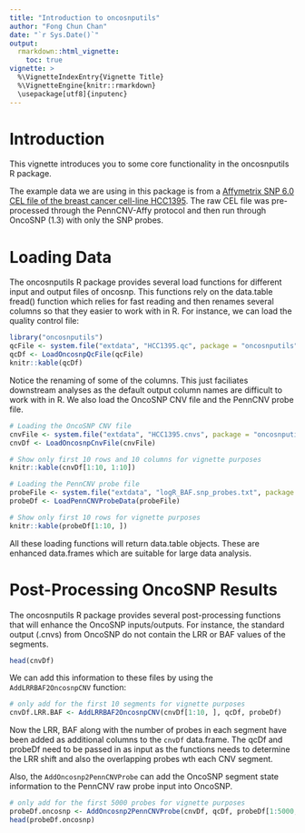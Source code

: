 ```yaml
---
title: "Introduction to oncosnputils"
author: "Fong Chun Chan"
date: "`r Sys.Date()`"
output: 
  rmarkdown::html_vignette:
    toc: true
vignette: >
  %\VignetteIndexEntry{Vignette Title}
  %\VignetteEngine{knitr::rmarkdown}
  \usepackage[utf8]{inputenc}
---
```


# Introduction

This vignette introduces you to some core functionality in the oncosnputils R package. 

The example data we are using in this package is from a [Affymetrix SNP 6.0 CEL file of the breast cancer cell-line HCC1395](ftp://ftp.ncbi.nlm.nih.gov/geo/samples/GSM888nnn/GSM888107/suppl/GSM888107.CEL.gz). The raw CEL file was pre-processed through the PennCNV-Affy protocol and then run through OncoSNP (1.3) with only the SNP probes.

# Loading Data

The oncosnputils R package provides several load functions for different input and output files of oncosnp. This functions rely on the data.table fread() function which relies for fast reading and then renames several columns so that they easier to work with in R. For instance, we can load the quality control file:

```r
library("oncosnputils")
qcFile <- system.file("extdata", "HCC1395.qc", package = "oncosnputils")
qcDf <- LoadOncosnpQcFile(qcFile)
knitr::kable(qcDf)
```

Notice the renaming of some of the columns. This just faciliates downstream analyses as the default output column names are difficult to work with in R. We also load the OncoSNP CNV file and the PennCNV probe file.

```r
# Loading the OncoSNP CNV file
cnvFile <- system.file("extdata", "HCC1395.cnvs", package = "oncosnputils")
cnvDf <- LoadOncosnpCnvFile(cnvFile)

# Show only first 10 rows and 10 columns for vignette purposes
knitr::kable(cnvDf[1:10, 1:10])
```

```r
# Loading the PennCNV probe file
probeFile <- system.file("extdata", "logR_BAF.snp_probes.txt", package = "oncosnputils")
probeDf <- LoadPennCNVProbeData(probeFile)

# Show only first 10 rows for vignette purposes
knitr::kable(probeDf[1:10, ])
```

All these loading functions will return data.table objects. These are enhanced data.frames which are suitable for large data analysis.

# Post-Processing OncoSNP Results

The oncosnputils R package provides several post-processing functions that will enhance the OncoSNP inputs/outputs. For instance, the standard output (.cnvs) from OncoSNP do not contain the LRR or BAF values of the segments. 

```r
head(cnvDf)
```

We can add this information to these files by using the `AddLRRBAF2OncosnpCNV` function:

```r
# only add for the first 10 segments for vignette purposes
cnvDf.LRR.BAF <- AddLRRBAF2OncosnpCNV(cnvDf[1:10, ], qcDf, probeDf)
```

Now the LRR, BAF along with the number of probes in each segment have been added as additional columns to the `cnvDf` data.frame. The qcDf and probeDf need to be passed in as input as the functions needs to determine the LRR shift and also the overlapping probes wth each CNV segment.

Also, the `AddOncosnp2PennCNVProbe` can add the OncoSNP segment state information to the PennCNV raw probe input into OncoSNP.

```r
# only add for the first 5000 probes for vignette purposes
probeDf.oncosnp <- AddOncosnp2PennCNVProbe(cnvDf, qcDf, probeDf[1:5000, ])
head(probeDf.oncosnp)
```


